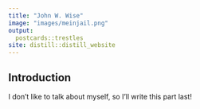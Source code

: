 ```yaml
---
title: "John W. Wise"
image: "images/meinjail.png"
output:
  postcards::trestles
site: distill::distill_website
---
```

 
## Introduction
I don't like to talk about myself, so I'll write this part last!